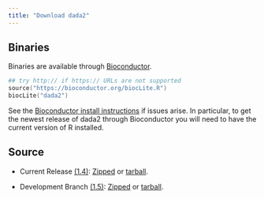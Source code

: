 ```yaml
---
title: "Download dada2"
---
```


## Binaries

Binaries are available through [Bioconductor](https://www.bioconductor.org/packages/release/bioc/html/dada2.html).

```S
## try http:// if https:// URLs are not supported
source("https://bioconductor.org/biocLite.R")
biocLite("dada2")
```

See the [Bioconductor install instructions](https://www.bioconductor.org/install/) if issues arise. In particular, to get the newest release of dada2 through Bioconductor you will need to have the current version of R installed.

## Source

* Current Release [(1.4)](https://github.com/benjjneb/dada2/releases): [Zipped](https://github.com/benjjneb/dada2/archive/v1.4.zip) or [tarball](https://github.com/benjjneb/dada2/archive/v1.4.tar.gz).

* Development Branch [(1.5)](https://github.com/benjjneb/dada2): [Zipped](https://github.com/benjjneb/dada2/archive/master.zip) or [tarball](https://github.com/benjjneb/dada2/archive/master.tar.gz).

